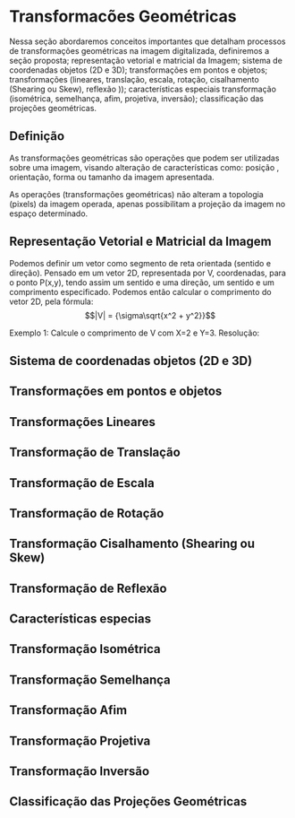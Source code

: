 # Transformacões Geométricas
Nessa seção abordaremos conceitos importantes que detalham  processos de transformações geométricas na imagem digitalizada, definiremos a seção proposta; representação vetorial e matricial da Imagem;  sistema de coordenadas objetos (2D e 3D); transformações em pontos e objetos; transformações (lineares, translação, escala,  rotação, cisalhamento (Shearing ou Skew), reflexão )); características especiais transformação (isométrica, semelhança, afim, projetiva, inversão); classificação das projeções geométricas.

## Definição
As transformações geométricas são operações que podem ser utilizadas sobre uma imagem, visando alteração de características como: posição , orientação, forma ou tamanho da imagem apresentada.

As operações  (transformações geométricas) não alteram a topologia (pixels) da imagem operada, apenas possibilitam a projeção da imagem no espaço determinado.


## Representação Vetorial e Matricial da Imagem

Podemos definir um vetor como segmento de reta orientada (sentido  e direção). Pensado  em um vetor 2D, representada por V, coordenadas, para o ponto P(x,y), tendo assim um sentido e uma direção, um sentido e um comprimento especificado.
Podemos então calcular o comprimento do vetor 2D, pela fórmula:
$$|V| = {\sigma\sqrt{x^2 + y^2}}$$

Exemplo 1: Calcule o comprimento de V com X=2 e Y=3.
Resolução:


## Sistema de coordenadas objetos (2D e 3D)

## Transformações em pontos e objetos

## Transformações Lineares

## Transformação de Translação

## Transformação de Escala

## Transformação de Rotação

## Transformação Cisalhamento (Shearing ou Skew)

## Transformação de Reflexão

## Características especias

## Transformação Isométrica

## Transformação Semelhança

## Transformação Afim

## Transformação Projetiva

## Transformação Inversão

## Classificação das Projeções Geométricas
